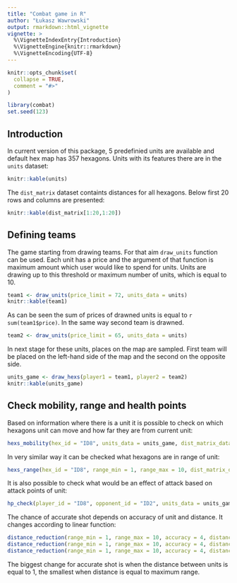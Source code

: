 ```yaml
---
title: "Combat game in R"
author: "Łukasz Wawrowski"
output: rmarkdown::html_vignette
vignette: >
  %\VignetteIndexEntry{Introduction}
  %\VignetteEngine{knitr::rmarkdown}
  %\VignetteEncoding{UTF-8}
---
```


```r
knitr::opts_chunk$set(
  collapse = TRUE,
  comment = "#>"
)
```

```r
library(combat)
set.seed(123)
```

## Introduction

In current version of this package, 5 predefinied units are available and default hex map has 357 hexagons. Units with its features there are in the `units` dataset:

```r
knitr::kable(units)
```

The `dist_matrix` dataset containts distances for all hexagons. Below first 20 rows and columns are presented:

```r
knitr::kable(dist_matrix[1:20,1:20])
```

## Defining teams

The game starting from drawing teams. For that aim `draw_units` function can be used. Each unit has a price and the argument of that function is maximum amount which user would like to spend for units. Units are drawing up to this threshold or maximum number of units, which is equal to 10.

```r
team1 <- draw_units(price_limit = 72, units_data = units)
knitr::kable(team1)
```

As can be seen the sum of prices of drawned units is equal to `r sum(team1$price)`. In the same way second team is drawned.

```r
team2 <- draw_units(price_limit = 65, units_data = units)
```

In next stage for these units, places on the map are sampled. First team will be placed on the left-hand side of the map and the second on the opposite side.

```r
units_game <- draw_hexs(player1 = team1, player2 = team2)
knitr::kable(units_game)
```

## Check mobility, range and health points

Based on information where there is a unit it is possible to check on which hexagons unit can move and how far they are from current unit:

```r
hexs_mobility(hex_id = "ID8", units_data = units_game, dist_matrix_data = dist_matrix)
```

In very similar way it can be checked what hexagons are in range of unit:

```r
hexs_range(hex_id = "ID8", range_min = 1, range_max = 10, dist_matrix_data = dist_matrix)
```

It is also possible to check what would be an effect of attack based on attack points of unit:

```r
hp_check(player_id = "ID8", opponent_id = "ID2", units_data = units_game, dist_matrix_data = dist_matrix)
```

The chance of accurate shot depends on accuracy of unit and distance. It changes according to linear function:

```r
distance_reduction(range_min = 1, range_max = 10, accuracy = 4, distance = 10)
distance_reduction(range_min = 1, range_max = 10, accuracy = 4, distance = 9)
distance_reduction(range_min = 1, range_max = 10, accuracy = 4, distance = 1)
```

The biggest change for accurate shot is when the distance between units is equal to 1, the smallest when distance is equal to maximum range.
